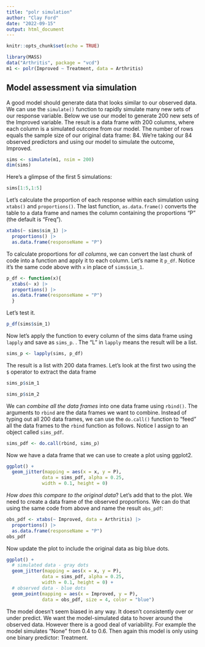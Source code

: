 ```yaml
---
title: "polr simulation"
author: "Clay Ford"
date: "2022-09-15"
output: html_document
---
```


```r
knitr::opts_chunk$set(echo = TRUE)
```


```r
library(MASS)
data("Arthritis", package = "vcd")
m1 <- polr(Improved ~ Treatment, data = Arthritis)
```


## Model assessment via simulation

A good model should generate data that looks similar to our observed data. We can use the `simulate()` function to rapidly simulate many new sets of our response variable. Below we use our model to generate 200 new sets of the Improved variable. The result is a data frame with 200 columns, where each column is a simulated outcome from our model. The number of rows equals the sample size of our original data frame: 84. We're taking our 84 observed predictors and using our model to simulate the outcome, Improved.

```r
sims <- simulate(m1, nsim = 200)
dim(sims)
```

Here's a glimpse of the first 5 simulations:

```r
sims[1:5,1:5]
```

Let's calculate the proportion of each response within each simulation using `xtabs()` and `proportions()`. The last function, `as.data.frame()` converts the table to a data frame and names the column containing the proportions "P" (the default is "Freq").

```r
xtabs(~ sims$sim_1) |>
  proportions() |>
  as.data.frame(responseName = "P")
```

To calculate proportions for _all columns_, we can convert the last chunk of code into a function and apply it to each column. Let's name it `p_df`. Notice it's the same code above with `x` in place of `sims$sim_1`.

```r
p_df <- function(x){
  xtabs(~ x) |> 
  proportions() |>
  as.data.frame(responseName = "P")
  }
```

Let's test it.

```r
p_df(sims$sim_1)
```

Now let's apply the function to every column of the sims data frame using `lapply` and save as `sims_p`. . The "L" in `lapply` means the result will be a list. 

```r
sims_p <- lapply(sims, p_df)
```

The result is a list with 200 data frames. Let's look at the first two using the `$` operator to extract the data frame

```r
sims_p$sim_1
```

```r
sims_p$sim_2
```

We can _combine all the data frames_ into one data frame using `rbind()`. The arguments to `rbind` are the data frames we want to combine. Instead of typing out all 200 data frames, we can use the `do.call()` function to "feed" all the data frames to the `rbind` function as follows. Notice I assign to an object called `sims_pdf`. 

```r
sims_pdf <- do.call(rbind, sims_p)
```

Now we have a data frame that we can use to create a plot using ggplot2.

```r
ggplot() +
  geom_jitter(mapping = aes(x = x, y = P), 
             data = sims_pdf, alpha = 0.25,
             width = 0.1, height = 0)
```

_How does this compare to the original data_? Let's add that to the plot. We need to create a data frame of the observed proportions. We can do that using the same code from above and name the result `obs_pdf`:


```r
obs_pdf <- xtabs(~ Improved, data = Arthritis) |> 
  proportions() |>
  as.data.frame(responseName = "P")
obs_pdf
```

Now update the plot to include the original data as big blue dots.

```r
ggplot() +
  # simulated data - gray dots
  geom_jitter(mapping = aes(x = x, y = P), 
             data = sims_pdf, alpha = 0.25,
             width = 0.1, height = 0) +
  # observed data - blue dots
  geom_point(mapping = aes(x = Improved, y = P), 
             data = obs_pdf, size = 4, color = "blue") 

```

The model doesn't seem biased in any way. It doesn't consistently over or under predict. We want the model-simulated data to hover around the observed data. However there is a good deal of variability. For example the model simulates "None" from 0.4 to 0.6. Then again this model is only using one binary predictor: Treatment. 
